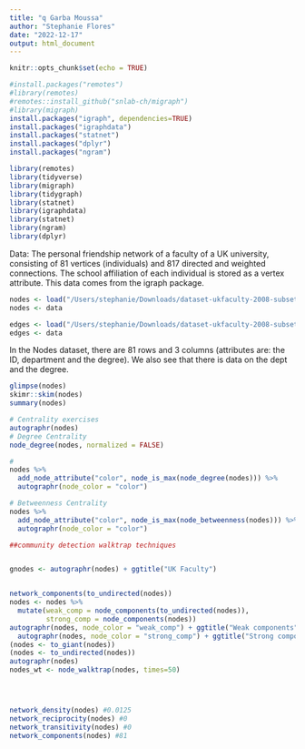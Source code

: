 ```yaml
---
title: "q Garba Moussa"
author: "Stephanie Flores"
date: "2022-12-17"
output: html_document
---
```


```r
knitr::opts_chunk$set(echo = TRUE)
```

```r
#install.packages("remotes")
#library(remotes)
#remotes::install_github("snlab-ch/migraph")
#library(migraph)
install.packages("igraph", dependencies=TRUE)
install.packages("igraphdata")
install.packages("statnet")
install.packages("dplyr")
install.packages("ngram")

```



```r
library(remotes)
library(tidyverse)
library(migraph)
library(tidygraph)
library(statnet)
library(igraphdata)
library(statnet)
library(ngram)
library(dplyr)
```

Data: The personal friendship network of a faculty of a UK university, consisting of 81 vertices (individuals) and 817 directed and weighted connections. The school affiliation of each individual is stored as a vertex attribute. This data comes from the igraph package.
```r
nodes <- load("/Users/stephanie/Downloads/dataset-ukfaculty-2008-subset1-nodes.Rdata")
nodes <- data 

edges <- load("/Users/stephanie/Downloads/dataset-ukfaculty-2008-subset1-edges.Rdata")
edges <- data 
```

In the Nodes dataset, there are 81 rows and 3 columns (attributes are: the ID, department and the degree). We also see that there is data on the dept and the degree.
```r
glimpse(nodes)
skimr::skim(nodes)
summary(nodes) 
```


```r

# Centrality exercises
autographr(nodes)
# Degree Centrality 
node_degree(nodes, normalized = FALSE)

#
nodes %>%
  add_node_attribute("color", node_is_max(node_degree(nodes))) %>%
  autographr(node_color = "color")

```

```r
# Betweenness Centrality 
nodes %>%
  add_node_attribute("color", node_is_max(node_betweenness(nodes))) %>%
  autographr(node_color = "color")

```


```r
##community detection walktrap techniques


gnodes <- autographr(nodes) + ggtitle("UK Faculty")


network_components(to_undirected(nodes))
nodes <- nodes %>% 
  mutate(weak_comp = node_components(to_undirected(nodes)),
         strong_comp = node_components(nodes))
autographr(nodes, node_color = "weak_comp") + ggtitle("Weak components") +
  autographr(nodes, node_color = "strong_comp") + ggtitle("Strong components")
(nodes <- to_giant(nodes))
(nodes <- to_undirected(nodes))
autographr(nodes)
nodes_wt <- node_walktrap(nodes, times=50)




network_density(nodes) #0.0125
network_reciprocity(nodes) #0
network_transitivity(nodes) #0
network_components(nodes) #81
```